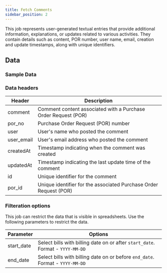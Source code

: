 ```yaml
---
title: Fetch Comments
sidebar_position: 2
---
```



This job represents user-generated textual entries that provide additional information, explanations, or updates related to various activities. They contain details such as content, POR number, user name, email, creation and update timestamps, along with unique identifiers. 

<AddJob
  template="gsheet_simplepor_db_comments"
/>

## Data

### Sample Data

<Gsheet
  src="https://docs.google.com/spreadsheets/d/14xpjjn0KR9oWi4zoM7JEfvAuiwR5ybX_0dVTZxmmwRI/edit#gid=1574285891"
/>


### Data headers

| Header     | Description |
|--------|-------------|
| comment    | Comment content associated with a Purchase Order Request (POR) |
| por_no     | Purchase Order Request (POR) number |
| user       | User's name who posted the comment |
| user_email | User's email address who posted the comment |
| createdAt  | Timestamp indicating when the comment was created |
| updatedAt  | Timestamp indicating the last update time of the comment |
| id         | Unique identifier for the comment |
| por_id     | Unique identifier for the associated Purchase Order Request (POR) |




### Filteration options

This job can restrict the data that is visible in spreadsheets. Use the following parameters to restrict the data.

| Parameter | Options |
|----|----|
| start_date | Select bills with billing date on or after `start_date`. Format - `YYYY-MM-DD` |
| end_date | Select bills with billing date on or before `end_date`. Format - `YYYY-MM-DD` |

<!---
## Others

### Similar jobs

Similar sort of data can be achieved by using get accounting transaction job and filtering it by invoice type. 

### Reports that use this job

Here are some of the report templates that use this job: 
-->